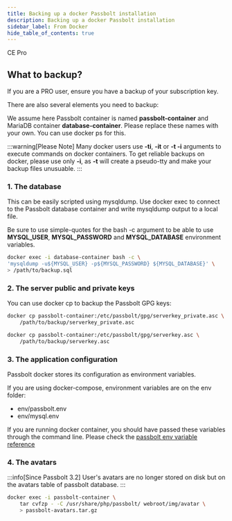 ```yaml
---
title: Backing up a docker Passbolt installation
description: Backing up a docker Passbolt installation
sidebar_label: From Docker
hide_table_of_contents: true
---
```



<div style={{display: "flex", gap: "1rem"}}>
  <Chips link="https://www.passbolt.com/ce/docker" isUnderMainTitle={true}>CE</Chips>
  <Chips link="https://www.passbolt.com/pricing/pro" isUnderMainTitle={true}>Pro</Chips>
</div>

<Prerequisites />

## What to backup?

If you are a PRO user, ensure you have a backup of your subscription key.

There are also several elements you need to backup:

We assume here Passbolt container is named __passbolt-container__ and MariaDB container __database-container__. Please replace these names with your own. You can use docker ps for this.

:::warning[Please Note]
Many docker users use __-ti__, __-it__ or __-t -i__ arguments to execute commands on docker containers. To get reliable backups on docker, please use only __-i__, as __-t__ will create a pseudo-tty and make your backup files unusuable.
:::

### 1. The database

This can be easily scripted using mysqldump. Use docker exec to connect to the Passbolt database container and write mysqldump output to a local file.

Be sure to use simple-quotes for the bash -c argument to be able to use __MYSQL_USER__, __MYSQL_PASSWORD__ and __MYSQL_DATABASE__ environment variables.

```bash
docker exec -i database-container bash -c \
'mysqldump -u${MYSQL_USER} -p${MYSQL_PASSWORD} ${MYSQL_DATABASE}' \
> /path/to/backup.sql
```

### 2. The server public and private keys

You can use docker cp to backup the Passbolt GPG keys:

```bash
docker cp passbolt-container:/etc/passbolt/gpg/serverkey_private.asc \
    /path/to/backup/serverkey_private.asc
```
```bash
docker cp passbolt-container:/etc/passbolt/gpg/serverkey.asc \
    /path/to/backup/serverkey.asc
```

### 3. The application configuration
Passbolt docker stores its configuration as environment variables.

If you are using docker-compose, environment variables are on the env folder:

* env/passbolt.env
* env/mysql.env

If you are running docker container, you should have passed these variables through the command line. Please check the [passbolt env variable reference](https://help.passbolt.com/configure/environment/reference.html)

### 4. The avatars

:::info[Since Passbolt 3.2]
User's avatars are no longer stored on disk but on the avatars table of passbolt database.
:::

```bash
docker exec -i passbolt-container \
    tar cvfzp - -C /usr/share/php/passbolt/ webroot/img/avatar \
    > passbolt-avatars.tar.gz
```

<BackupList />
<MigrateOldToNew />
<SecretKeys />
